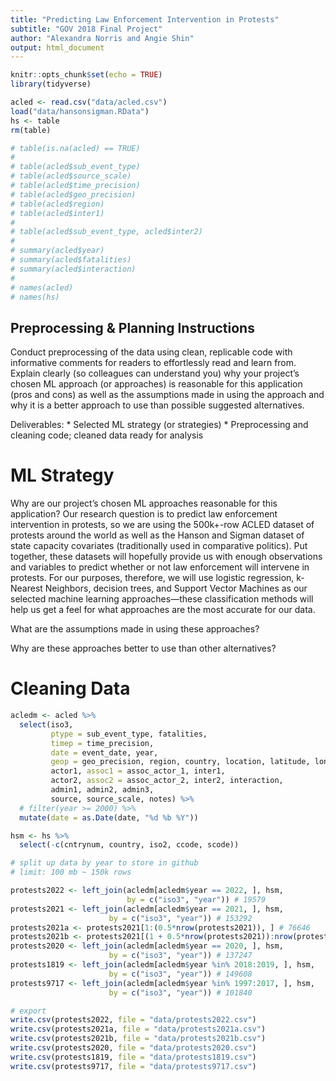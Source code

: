 ```yaml
---
title: "Predicting Law Enforcement Intervention in Protests"
subtitle: "GOV 2018 Final Project"
author: "Alexandra Norris and Angie Shin"
output: html_document
---
```


```r
knitr::opts_chunk$set(echo = TRUE)
library(tidyverse)

acled <- read.csv("data/acled.csv")
load("data/hansonsigman.RData")
hs <- table
rm(table)

# table(is.na(acled) == TRUE)
# 
# table(acled$sub_event_type)
# table(acled$source_scale)
# table(acled$time_precision)
# table(acled$geo_precision)
# table(acled$region)
# table(acled$inter1)
# 
# table(acled$sub_event_type, acled$inter2)
# 
# summary(acled$year)
# summary(acled$fatalities)
# summary(acled$interaction)
# 
# names(acled)
# names(hs)
```

## Preprocessing & Planning Instructions

Conduct preprocessing of the data using clean, replicable code with informative comments for readers to effortlessly read and learn from. Explain clearly (so colleagues can understand you) why your project’s chosen ML approach (or approaches) is reasonable for this application (pros and cons) as well as the assumptions made in using the approach and why it is a better approach to use than possible suggested alternatives.

Deliverables:
* Selected ML strategy (or strategies)
* Preprocessing and cleaning code; cleaned data ready for analysis

# ML Strategy

Why are our project’s chosen ML approaches reasonable for this application?
Our research question is to predict law enforcement intervention in protests, so we are using the 500k+-row ACLED dataset of protests around the world as well as the Hanson and Sigman dataset of state capacity covariates (traditionally used in comparative politics). Put together, these datasets will hopefully provide us with enough observations and variables to predict whether or not law enforcement will intervene in protests. For our purposes, therefore, we will use logistic regression, k-Nearest Neighbors, decision trees, and Support Vector Machines as our selected machine learning approaches—these classification methods will help us get a feel for what approaches are the most accurate for our data.

What are the assumptions made in using these approaches?


Why are these approaches better to use than other alternatives?


# Cleaning Data

```r
acledm <- acled %>%
  select(iso3,
         ptype = sub_event_type, fatalities,
         timep = time_precision, 
         date = event_date, year, 
         geop = geo_precision, region, country, location, latitude, longitude,
         actor1, assoc1 = assoc_actor_1, inter1, 
         actor2, assoc2 = assoc_actor_2, inter2, interaction,
         admin1, admin2, admin3, 
         source, source_scale, notes) %>% 
  # filter(year >= 2000) %>% 
  mutate(date = as.Date(date, "%d %b %Y"))

hsm <- hs %>% 
  select(-c(cntrynum, country, iso2, ccode, scode))

# split up data by year to store in github
# limit: 100 mb ~ 150k rows

protests2022 <- left_join(acledm[acledm$year == 2022, ], hsm, 
                          by = c("iso3", "year")) # 19579
protests2021 <- left_join(acledm[acledm$year == 2021, ], hsm, 
                      by = c("iso3", "year")) # 153292
protests2021a <- protests2021[1:(0.5*nrow(protests2021)), ] # 76646
protests2021b <- protests2021[(1 + 0.5*nrow(protests2021)):nrow(protests2021), ] # 76646
protests2020 <- left_join(acledm[acledm$year == 2020, ], hsm,
                      by = c("iso3", "year")) # 137247
protests1819 <- left_join(acledm[acledm$year %in% 2018:2019, ], hsm,
                      by = c("iso3", "year")) # 149608
protests9717 <- left_join(acledm[acledm$year %in% 1997:2017, ], hsm,
                      by = c("iso3", "year")) # 101840

# export
write.csv(protests2022, file = "data/protests2022.csv")
write.csv(protests2021a, file = "data/protests2021a.csv")
write.csv(protests2021b, file = "data/protests2021b.csv")
write.csv(protests2020, file = "data/protests2020.csv")
write.csv(protests1819, file = "data/protests1819.csv")
write.csv(protests9717, file = "data/protests9717.csv")
```

